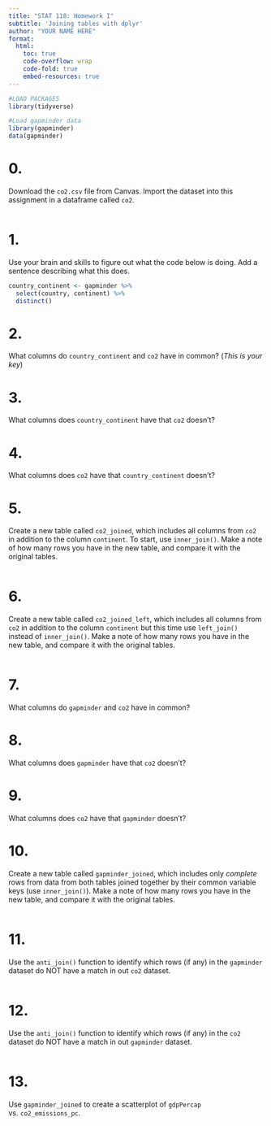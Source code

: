 ```yaml
---
title: "STAT 118: Homework I"
subtitle: 'Joining tables with dplyr'
author: "YOUR NAME HERE"
format:
  html: 
    toc: true
    code-overflow: wrap
    code-fold: true
    embed-resources: true
---
```


```r
#LOAD PACKAGES 
library(tidyverse)

#Load gapminder data
library(gapminder)
data(gapminder)
```

# 0.
Download the `co2.csv` file from Canvas. Import the dataset into this assignment in a dataframe called `co2`. 

```r

```

# 1.
Use your brain and skills to figure out what the code below is doing. Add a sentence describing what this does. 

```r
country_continent <- gapminder %>% 
  select(country, continent) %>% 
  distinct()
```

# 2.
What columns do `country_continent` and `co2` have in common? (*This is your key*)

# 3.
What columns does `country_continent` have that `co2` doesn't? 

# 4.
What columns does `co2` have that `country_continent` doesn't? 

# 5.
Create a new table called `co2_joined`, which includes all columns from `co2` in addition to the column `continent`. To start, use `inner_join()`. Make a note of how many rows you have in the new table, and compare it with the original tables.

```r

```

# 6.
Create a new table called `co2_joined_left`, which includes all columns from `co2` in addition to the column `continent` but this time use `left_join()` instead of `inner_join()`. Make a note of how many rows you have in the new table, and compare it with the original tables.

```r

```


# 7. 
What columns do `gapminder` and `co2` have in common? 

# 8.
What columns does `gapminder` have that `co2` doesn't? 

# 9.
What columns does `co2` have that `gapminder` doesn't? 

# 10. 
Create a new table called `gapminder_joined`, which includes only *complete* rows from data from both tables joined together by their common variable keys (use `inner_join()`). Make a note of how many rows you have in the new table, and compare it with the original tables.

```r

```

# 11. 
Use the `anti_join()` function to identify which rows (if any) in the `gapminder` dataset do NOT have a match in out `co2` dataset. 

```r

```

# 12. 
Use the `anti_join()` function to identify which rows (if any) in the `co2` dataset do NOT have a match in out `gapminder` dataset.

```r

```


# 13.
Use `gapminder_joined` to create a scatterplot of  `gdpPercap` vs. `co2_emissions_pc`. 

```r

```



